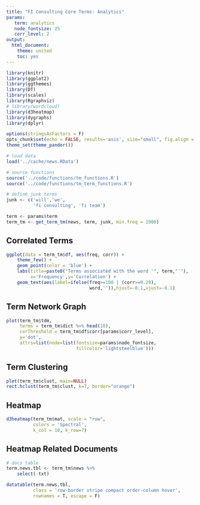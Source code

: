 ```yaml
---
title: "FI Consulting Core Terms: Analytics"
params:
   term: analytics
   node_fontsize: 25
   corr_level: 2
output:
  html_document:
    theme: united
    toc: yes
---
```


<style>
table{margin:auto;}
.smaller_table th{font-size:13px;} td{font-size:12px;}
.narrow_table75 {width: 75%; margin-left: auto; margin-right: auto;}
.narrow_table50 {width: 50%; margin-left: auto; margin-right: auto;}
</style>


```r

library(knitr)
library(ggplot2)
library(ggthemes)
library(DT)
library(scales)
library(Rgraphviz)
# library(wordcloud)
library(d3heatmap)
library(dygraphs)
library(dplyr)

options(stringsAsFactors = F)
opts_chunk$set(echo = FALSE, results='asis', size="small", fig.align = 'center')
theme_set(theme_pander())

# load data
load('../cache/news.RData')

# source functions
source('../code/functions/tm_functions.R')
source('../code/functions/tm_term_functions.R')

# define junk terms
junk <- c('will','we',
          'fi consulting', 'fi team')


```




```r
term <- params$term
term_tm <- get_term_tm(news, term, junk, min.freq = 1000)
```

## Correlated Terms
```r
ggplot(data = term_tm$df, aes(freq, corr)) +
    theme_few() +
    geom_point(color = 'blue') +
    labs(title=paste0("Terms associated with the word '", term,"'"), 
         x='Frequency',y='Correlation') +
    geom_text(aes(label=ifelse(freq>=100 | (corr>=0.20),
                               word,'')),hjust=-0.1,vjust=-0.1)

```

## Term Network Graph
```r
plot(term_tm$tdm, 
     terms = term_tm$dict %>% head(10), 
     corThreshold = term_tm$df$corr[params$corr_level], 
     y='dot', 
     attrs=list(node=list(fontsize=params$node_fontsize, 
                          fillcolor='lightsteelblue')))

```

## Term Clustering
```r
plot(term_tm$clust, main=NULL)
rect.hclust(term_tm$clust, k=7, border="orange")
```

## Heatmap
```r
d3heatmap(term_tm$mat, scale = "row", 
          colors = 'Spectral', 
          k_col = 10, k_row=7)
```

## Heatmap Related Documents
```r
# docs table
term.news.tbl <- term_tm$news %>% 
    select(-txt) 

datatable(term.news.tbl,
          class = 'row-border stripe compact order-column hover',
          rownames = T, escape = F)

```

